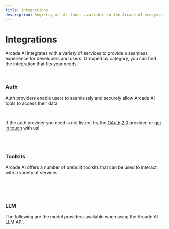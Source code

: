 ```yaml
---
title: Integrations
description: Registry of all tools available in the Arcade AI ecosystem
---
```



# Integrations

Arcade AI integrates with a variety of services to provide a seamless experience for developers and users. Grouped by category, you can find the integration that fits your needs.

<br />

### Auth

Auth providers enable users to seamlessly and securely allow Arcade AI tools to access their data.

<br />

<div className={styles.toolGrid}>
  <ToolCard
    name="GitHub"
    image="github"
    summary="Authorize tools and agents with GitHub, including private repositories"
    link="/integrations/auth/github"
    category="Auth"
  />
  <ToolCard
    name="Google"
    image="google"
    summary="Authorize tools and agents with Google: Gmail, Calendar, YouTube, Drive, and more"
    link="/integrations/auth/google"
    category="Auth"
  />
  <ToolCard
    name="LinkedIn"
    image="linkedin"
    summary="Authorize tools and agents with LinkedIn"
    link="/integrations/auth/linkedin"
    category="Auth"
  />
  <ToolCard
    name="Microsoft"
    image="msft"
    summary="Authorize tools and agents with Microsoft Graph"
    link="/integrations/auth/microsoft"
    category="Auth"
  />
  <ToolCard
    name="Slack"
    image="slack"
    summary="Authorize tools and agents with Slack"
    link="/integrations/auth/slack"
    category="Auth"
  />
  <ToolCard
    name="Spotify"
    image="spotify"
    summary="Authorize tools and agents with Spotify"
    link="/integrations/auth/spotify"
    category="Auth"
  />
  <ToolCard
    name="X"
    image="twitter"
    summary="Authorize tools and agents with X (Twitter)"
    link="/integrations/auth/x"
    category="Auth"
  />
  <ToolCard
    name="Zoom"
    image="zoom"
    summary="Authorize tools and agents with Zoom"
    link="/integrations/auth/zoom"
    category="Auth"
  />
  <ToolCard
    name="OAuth 2.0"
    image="oauth2"
    summary="Authorize tools and agents with any OAuth 2.0-compatible provider"
    link="/integrations/auth/oauth"
    category="Auth"
  />
</div>

If the auth provider you need is not listed, try the [OAuth 2.0](/integrations/oauth) provider, or [get in touch](mailto:contact@arcade-ai.com) with us!

<br />
<br />

### Toolkits

Arcade AI offers a number of prebuilt toolkits that can be used to interact with a variety of services.

<br />

<div className={styles.toolGrid}>
    <ToolCard
        name="GitHub"
        image="github"
        summary="Interact with private and public GitHub repositories, issues, pull requests, and more"
        link="/integrations/toolkits/Github/github"
        category="Toolkit"
    />
    <ToolCard
        name="Gmail"
        image="gmail"
        summary="Send, write, draft, delete, trash, and search Gmail emails with your agents."
        link="/integrations/toolkits/Google/gmail"
        category="Toolkit"
    />
    <ToolCard
        name="Google Calendar"
        image="google_calendar"
        summary="Create, update, delete, and search events in Google Calendar with your agents."
        link="/integrations/toolkits/Google/calendar"
        category="Toolkit"
    />
    <ToolCard
        name="Google Docs"
        image="google_docs"
        summary="Create, edit, and get information about Google Docs documents with your agents."
        link="/integrations/toolkits/Google/docs"
        category="Toolkit"
    />
    <ToolCard
        name="Google Drive"
        image="google_drive"
        summary="List documents in Google Drive with your agents."
        link="/integrations/toolkits/Google/drive"
        category="Toolkit"
    />
    <ToolCard
        name="Search"
        image="serpapi"
        summary="Use SerpAPI to search the web for information"
        link="/integrations/toolkits/search"
        category="Toolkit"
    />
    <ToolCard
        name="Slack"
        image="slack"
        summary="Send and receive messages to Slack channels and users with agents"
        link="/integrations/toolkits/slack"
        category="Toolkit"
    />
    <ToolCard
        name="X"
        image="twitter"
        summary="Integrate agents with X (Twitter), including tweets, users, and more"
        link="/integrations/toolkits/x"
        category="Toolkit"
    />

</div>

<br />
<br />

### LLM

The following are the model providers available when using the Arcade AI LLM API.

<br />

<div className={styles.toolGrid}>
  <ToolCard
    name="OpenAI"
    image="openai"
    summary="Use OpenAI models with Arcade AI tools"
    link="/integrations/openai"
    category="LLM"
  />
  <ToolCard
    name="Anthropic"
    image="anthropic"
    summary="Use Anthropic models with Arcade AI tools"
    link="/integrations/anthropic"
    category="LLM"
  />
</div>
